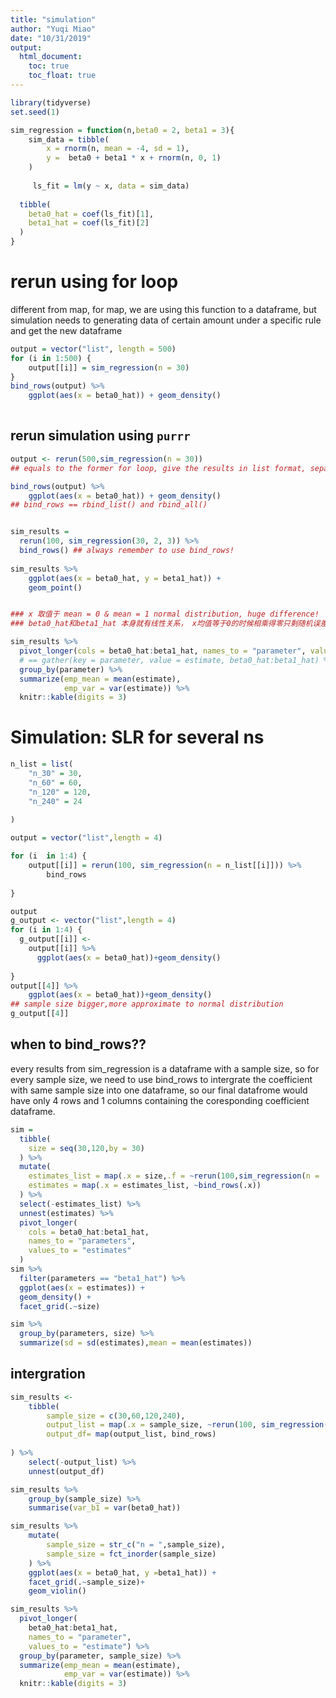 ```yaml
---
title: "simulation"
author: "Yuqi Miao"
date: "10/31/2019"
output:
  html_document:
    toc: true
    toc_float: true
---
```



```r
library(tidyverse)
set.seed(1)
```

```r
sim_regression = function(n,beta0 = 2, beta1 = 3){
    sim_data = tibble(
        x = rnorm(n, mean = -4, sd = 1),
        y =  beta0 + beta1 * x + rnorm(n, 0, 1)
    )
    
     ls_fit = lm(y ~ x, data = sim_data)
  
  tibble(
    beta0_hat = coef(ls_fit)[1],
    beta1_hat = coef(ls_fit)[2]
  )
}
```

# rerun using for loop
different from map, 
  for map, we are using this function to a dataframe, 
  but simulation needs to generating data of certain amount under a specific rule and get the new dataframe
```r
output = vector("list", length = 500)
for (i in 1:500) {
    output[[i]] = sim_regression(n = 30)
}
bind_rows(output) %>% 
    ggplot(aes(x = beta0_hat)) + geom_density()
    

```



## rerun simulation using `purrr`

```r
output <- rerun(500,sim_regression(n = 30))
## equals to the former for loop, give the results in list format, separated by times 

bind_rows(output) %>% 
    ggplot(aes(x = beta0_hat)) + geom_density()
## bind_rows == rbind_list() and rbind_all() 


sim_results = 
  rerun(100, sim_regression(30, 2, 3)) %>% 
  bind_rows() ## always remember to use bind_rows!
 
sim_results %>% 
    ggplot(aes(x = beta0_hat, y = beta1_hat)) + 
    geom_point()


### x 取值于 mean = 0 & mean = 1 normal distribution, huge difference!
### beta0_hat和beta1_hat 本身就有线性关系， x均值等于0的时候相乘得零只剩随机误差， x均值越大，线性关系越明显

```


```r
sim_results %>% 
  pivot_longer(cols = beta0_hat:beta1_hat, names_to = "parameter", values_to = "estimate") %>% 
  # == gather(key = parameter, value = estimate, beta0_hat:beta1_hat) %>% 
  group_by(parameter) %>% 
  summarize(emp_mean = mean(estimate),
            emp_var = var(estimate)) %>% 
  knitr::kable(digits = 3)
```


# Simulation: SLR for several ns


```r
n_list = list(
    "n_30" = 30,
    "n_60" = 60,
    "n_120" = 120,
    "n_240" = 24
    
)

output = vector("list",length = 4)

for (i  in 1:4) {
    output[[i]] = rerun(100, sim_regression(n = n_list[[i]])) %>% 
        bind_rows
    
}

output
g_output <- vector("list",length = 4)
for (i in 1:4) {
  g_output[[i]] <-  
    output[[i]] %>% 
      ggplot(aes(x = beta0_hat))+geom_density()
  
}
output[[4]] %>% 
    ggplot(aes(x = beta0_hat))+geom_density()  
## sample size bigger,more approximate to normal distribution
g_output[[4]]
```



## when to bind_rows??

every results from sim_regression is a dataframe with a sample size, so for every sample size, we need to use bind_rows to intergrate the coefficient with same sample size into one dataframe, so our final datafrome would have only 4 rows and 1 columns containing the coresponding coefficient dataframe.

```r
sim = 
  tibble(
    size = seq(30,120,by = 30)
  ) %>% 
  mutate(
    estimates_list = map(.x = size,.f = ~rerun(100,sim_regression(n = .x))),
    estimates = map(.x = estimates_list, ~bind_rows(.x))
  ) %>% 
  select(-estimates_list) %>% 
  unnest(estimates) %>% 
  pivot_longer(
    cols = beta0_hat:beta1_hat,
    names_to = "parameters",
    values_to = "estimates"
  )
sim %>%  
  filter(parameters == "beta1_hat") %>% 
  ggplot(aes(x = estimates)) + 
  geom_density() +
  facet_grid(.~size)

sim %>% 
  group_by(parameters, size) %>% 
  summarize(sd = sd(estimates),mean = mean(estimates))
```


## intergration
```r
sim_results <- 
    tibble(
        sample_size = c(30,60,120,240),
        output_list = map(.x = sample_size, ~rerun(100, sim_regression(n = .x))),
        output_df= map(output_list, bind_rows)
    
) %>% 
    select(-output_list) %>% 
    unnest(output_df)

```



```r
sim_results %>% 
    group_by(sample_size) %>% 
    summarise(var_b1 = var(beta0_hat))
```


```r

sim_results %>% 
    mutate(
        sample_size = str_c("n = ",sample_size),
        sample_size = fct_inorder(sample_size)
    ) %>% 
    ggplot(aes(x = beta0_hat, y =beta1_hat)) +
    facet_grid(.~sample_size)+
    geom_violin()
```


```r
sim_results %>% 
  pivot_longer(
    beta0_hat:beta1_hat,
    names_to = "parameter", 
    values_to = "estimate") %>% 
  group_by(parameter, sample_size) %>% 
  summarize(emp_mean = mean(estimate),
            emp_var = var(estimate)) %>% 
  knitr::kable(digits = 3)
```

